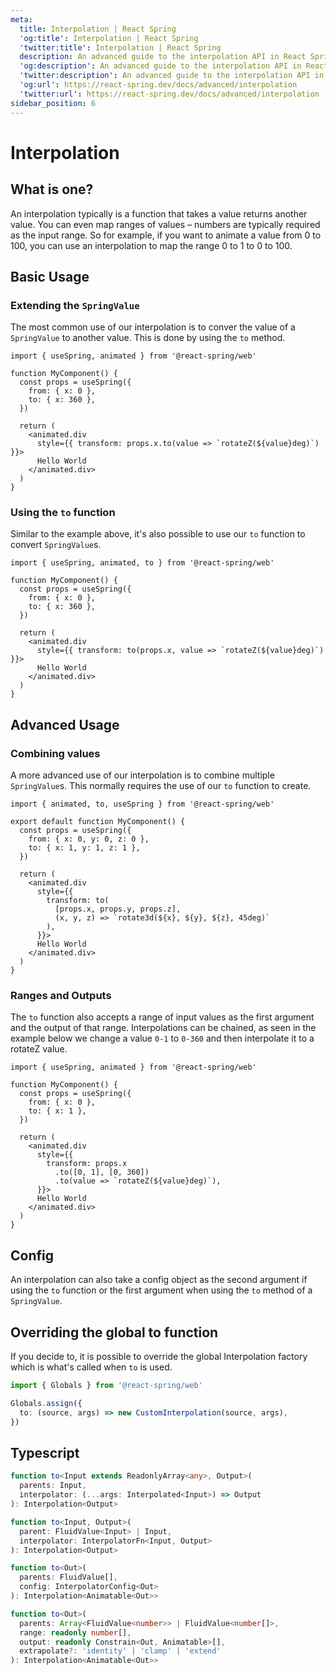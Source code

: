 ```yaml
---
meta:
  title: Interpolation | React Spring
  'og:title': Interpolation | React Spring
  'twitter:title': Interpolation | React Spring
  description: An advanced guide to the interpolation API in React Spring.
  'og:description': An advanced guide to the interpolation API in React Spring.
  'twitter:description': An advanced guide to the interpolation API in React Spring.
  'og:url': https://react-spring.dev/docs/advanced/interpolation
  'twitter:url': https://react-spring.dev/docs/advanced/interpolation
sidebar_position: 6
---
```


# Interpolation

## What is one?

An interpolation typically is a function that takes a value returns another value. You can even map ranges
of values – numbers are typically required as the input range. So for example, if you want to animate a value
from 0 to 100, you can use an interpolation to map the range 0 to 1 to 0 to 100.

## Basic Usage

### Extending the `SpringValue`

The most common use of our interpolation is to conver the value of a `SpringValue` to another value. This is
done by using the `to` method.

```tsx lines=10
import { useSpring, animated } from '@react-spring/web'

function MyComponent() {
  const props = useSpring({
    from: { x: 0 },
    to: { x: 360 },
  })

  return (
    <animated.div
      style={{ transform: props.x.to(value => `rotateZ(${value}deg)`) }}>
      Hello World
    </animated.div>
  )
}
```

### Using the `to` function

Similar to the example above, it's also possible to use our `to` function to convert `SpringValue`s.

```tsx lines=1,10
import { useSpring, animated, to } from '@react-spring/web'

function MyComponent() {
  const props = useSpring({
    from: { x: 0 },
    to: { x: 360 },
  })

  return (
    <animated.div
      style={{ transform: to(props.x, value => `rotateZ(${value}deg)`) }}>
      Hello World
    </animated.div>
  )
}
```

## Advanced Usage

### Combining values

A more advanced use of our interpolation is to combine multiple `SpringValue`s. This normally requires the
use of our `to` function to create.

```tsx lines=1,10
import { animated, to, useSpring } from '@react-spring/web'

export default function MyComponent() {
  const props = useSpring({
    from: { x: 0, y: 0, z: 0 },
    to: { x: 1, y: 1, z: 1 },
  })

  return (
    <animated.div
      style={{
        transform: to(
          [props.x, props.y, props.z],
          (x, y, z) => `rotate3d(${x}, ${y}, ${z}, 45deg)`
        ),
      }}>
      Hello World
    </animated.div>
  )
}
```

### Ranges and Outputs

The `to` function also accepts a range of input values as the first argument and the output of that range.
Interpolations can be chained, as seen in the example below we change a value `0-1` to `0-360` and then
interpolate it to a rotateZ value.

```tsx lines=10
import { useSpring, animated } from '@react-spring/web'

function MyComponent() {
  const props = useSpring({
    from: { x: 0 },
    to: { x: 1 },
  })

  return (
    <animated.div
      style={{
        transform: props.x
          .to([0, 1], [0, 360])
          .to(value => `rotateZ(${value}deg)`),
      }}>
      Hello World
    </animated.div>
  )
}
```

## Config

An interpolation can also take a config object as the second argument if using the `to` function or the first
argument when using the `to` method of a `SpringValue`.


<TablesConfiguration data={INTERPOLATONS_DATA} />

## Overriding the global to function

If you decide to, it is possible to override the global Interpolation factory which is what's called when `to` is used.

```ts
import { Globals } from '@react-spring/web'

Globals.assign({
  to: (source, args) => new CustomInterpolation(source, args),
})
```

## Typescript

```ts
function to<Input extends ReadonlyArray<any>, Output>(
  parents: Input,
  interpolator: (...args: Interpolated<Input>) => Output
): Interpolation<Output>

function to<Input, Output>(
  parent: FluidValue<Input> | Input,
  interpolator: InterpolatorFn<Input, Output>
): Interpolation<Output>

function to<Out>(
  parents: FluidValue[],
  config: InterpolatorConfig<Out>
): Interpolation<Animatable<Out>>

function to<Out>(
  parents: Array<FluidValue<number>> | FluidValue<number[]>,
  range: readonly number[],
  output: readonly Constrain<Out, Animatable>[],
  extrapolate?: 'identity' | 'clamp' | 'extend'
): Interpolation<Animatable<Out>>
```
